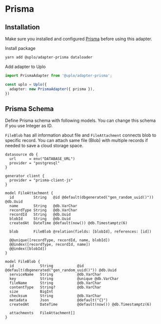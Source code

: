 # Prisma

## Installation

Make sure you installed and configured [Prisma](https://www.prisma.io) before
using this adapter.

Install package

```sh
yarn add @uplo/adapter-prisma dataloader
```

Add adapter to Uplo

```ts
import PrismaAdapter from '@uplo/adapter-prisma';

const uplo = Uplo({
  adapter: new PrismaAdapter({ prisma }),
})
```

## Prisma Schema

Define Prisma schema with following models. You can change this schema if you
use Integer as ID.

`FileBlob` has all information about file and `FileAttachment` connects blob to
specific record. You can attach same file (Blob) with multiple records if needed
to save a cloud storage space.

```prisma
datasource db {
  url      = env("DATABASE_URL")
  provider = "postgresql"
}

generator client {
  provider = "prisma-client-js"
}

model FileAttachment {
  id         String   @id @default(dbgenerated("gen_random_uuid()")) @db.Uuid
  name       String   @db.VarChar
  recordType String   @db.VarChar
  recordId   String   @db.Uuid
  blobId     String   @db.Uuid
  createdAt  DateTime @default(now()) @db.Timestamptz(6)

  blob       FileBlob @relation(fields: [blobId], references: [id])

  @@unique([recordType, recordId, name, blobId])
  @@index([recordType, recordId, name])
  @@index([blobId])
}

model FileBlob {
  id            String           @id @default(dbgenerated("gen_random_uuid()")) @db.Uuid
  serviceName   String           @db.VarChar
  key           String           @unique @db.VarChar
  fileName      String           @db.VarChar
  contentType   String?          @db.VarChar
  size          BigInt
  checksum      String           @db.VarChar
  metadata      Json             @default("{}")
  createdAt     DateTime         @default(now()) @db.Timestamptz(6)

  attachments   FileAttachment[]
}
```
